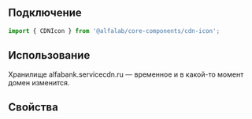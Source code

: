 
## Подключение

```jsx
import { CDNIcon } from '@alfalab/core-components/cdn-icon';
```

## Использование

Хранилище alfabank.servicecdn.ru — временное и в какой-то момент домен изменится.

<Plate
    view='attention'
    limitContentWidth={false}
    title='Рекомендуется использовать своё хранилище (baseUrl).'
    titleView='light'
/>

## Свойства

<ArgsTable of={CDNIcon} />
